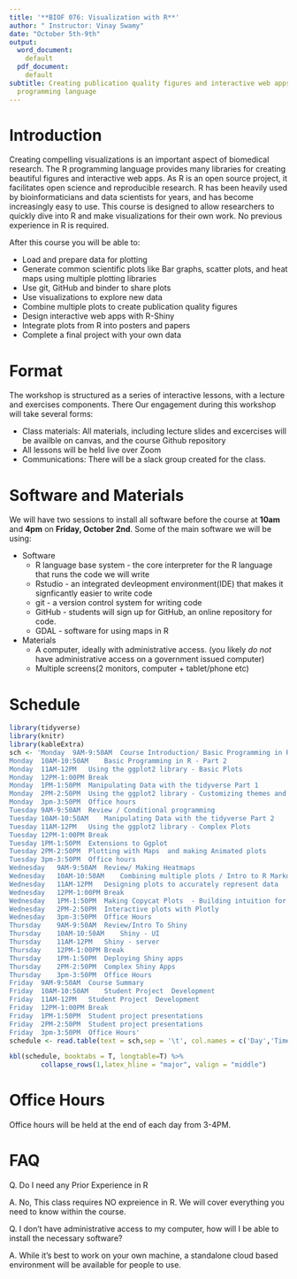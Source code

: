 ```yaml
---
title: '**BIOF 076: Visualization with R**'
author: " Instructor: Vinay Swamy"
date: "October 5th-9th"
output: 
  word_document:
    default
  pdf_document:
    default
subtitle: Creating publication quality figures and interactive web apps with the R
  programming language
---
```


# Introduction
Creating compelling visualizations is an important aspect of biomedical research. The R programming language provides many libraries for creating beautiful figures and interactive web apps. As R is an open source project, it facilitates open science and reproducible research. R has been heavily used by bioinformaticians and data scientists for years, and has become increasingly easy to use. This course is designed to allow researchers to quickly dive into R and make visualizations for their own work. No previous experience in R is required. 

After this course you will be able to:

* Load and prepare data for plotting
* Generate common scientific plots like Bar graphs, scatter plots, and heat maps using multiple plotting libraries 
* Use git, GitHub and binder to share plots
* Use visualizations to explore new data
* Combine multiple plots to create publication quality figures 
* Design interactive web apps with R-Shiny 
* Integrate plots from R into posters and papers
* Complete a final project with your own data

# Format
The workshop is structured as a series of interactive lessons, with a lecture and exercises components. There 
Our engagement during this workshop will take several forms: 

* Class materials: All materials, including lecture slides and excercises will be availble on canvas, and the course Github repository
* All lessons will be held live over Zoom
* Communications: There will be a slack group created for the class.
 
# Software and Materials 
We will have two sessions to install all software before the course at **10am** and **4pm** on **Friday, October 2nd**. Some of the main software we will be using:

* Software
  + R language base system -  the core interpreter for the R language that runs the code we will write
  + Rstudio - an integrated devleopment environment(IDE) that makes it signficantly easier to write code
  + git - a version control system for writing code
  + GitHub - students will sign up for GitHub, an online repository for code. 
  + GDAL - software for using maps in R
* Materials
  + A computer, ideally with administrative access. (you likely *do not* have administrative access on a government issued computer)
  + Multiple screens(2 monitors, computer  +  tablet/phone etc)

# Schedule

```r
library(tidyverse)
library(knitr)
library(kableExtra)
sch <- 'Monday	9AM-9:50AM	Course Introduction/ Basic Programming in R - Part 1
Monday	10AM-10:50AM	Basic Programming in R - Part 2
Monday	11AM-12PM	Using the ggplot2 library - Basic Plots 
Monday	12PM-1:00PM	Break
Monday	1PM-1:50PM 	Manipulating Data with the tidyverse Part 1
Monday	2PM-2:50PM	Using the ggplot2 library - Customizing themes and Aesthetics
Monday	3pm-3:50PM	Office hours 
Tuesday	9AM-9:50AM	Review / Conditional programming 
Tuesday	10AM-10:50AM	Manipulating Data with the tidyverse Part 2
Tuesday	11AM-12PM	Using the ggplot2 library - Complex Plots 
Tuesday	12PM-1:00PM	Break 
Tuesday	1PM-1:50PM 	Extensions to Ggplot 
Tuesday	2PM-2:50PM	Plotting with Maps  and making Animated plots 
Tuesday	3pm-3:50PM	Office hours
Wednesday	9AM-9:50AM	Review/ Making Heatmaps 
Wednesday	10AM-10:50AM	Combining multiple plots / Intro to R Markdown 
Wednesday	11AM-12PM	Designing plots to accurately represent data
Wednesday	12PM-1:00PM	Break 
Wednesday	1PM-1:50PM 	Making Copycat Plots  - Building intuition for making novel plots 
Wednesday	2PM-2:50PM	Interactive plots with Plotly
Wednesday	3pm-3:50PM	Office Hours 
Thursday	9AM-9:50AM	Review/Intro To Shiny 
Thursday	10AM-10:50AM	Shiny - UI
Thursday	11AM-12PM	Shiny - server
Thursday	12PM-1:00PM	Break 
Thursday	1PM-1:50PM 	Deploying Shiny apps
Thursday	2PM-2:50PM	Complex Shiny Apps 
Thursday	3pm-3:50PM	Office Hours
Friday	9AM-9:50AM	Course Summary 
Friday	10AM-10:50AM	Student Project  Development
Friday	11AM-12PM	Student Project  Development
Friday	12PM-1:00PM	Break 
Friday	1PM-1:50PM 	Student project presentations 
Friday	2PM-2:50PM	Student project presentations 
Friday	3pm-3:50PM	Office Hours'
schedule <- read.table(text = sch,sep = '\t', col.names = c('Day','Time','Topic'))
```
```r
kbl(schedule, booktabs = T, longtable=T) %>% 
        collapse_rows(1,latex_hline = "major", valign = "middle")
```

# Office Hours
Office hours will be held at the end of each day from 3-4PM. 

# FAQ

Q. Do I need any Prior Experience in R

A. No, This class requires NO expreience in R. We will cover everything you need to know within the course.

Q. I don't have administrative access to my computer, how will I be able to install the necessary software?

A. While it's best to work on your own machine, a standalone cloud based environment will be available for people to use.





